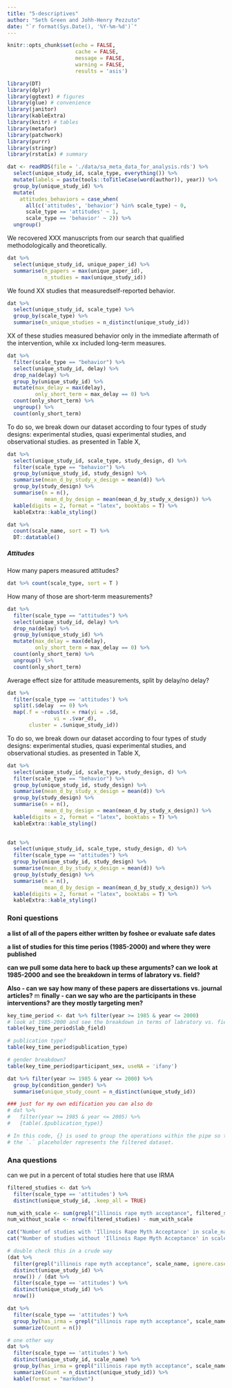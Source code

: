 ```yaml
---
title: "5-descriptives"
author: "Seth Green and Johh-Henry Pezzuto"
date: "`r format(Sys.Date(), '%Y-%m-%d')`"
---
```



```r
knitr::opts_chunk$set(echo = FALSE,
                      cache = FALSE,
                      message = FALSE,
                      warning = FALSE, 
                      results = 'asis')
```

```r
library(DT)
library(dplyr)
library(ggtext) # figures
library(glue) # convenience
library(janitor)
library(kableExtra)
library(knitr) # tables
library(metafor)
library(patchwork)
library(purrr)
library(stringr)
library(rstatix) # summary
```


```r
dat <- readRDS(file = './data/sa_meta_data_for_analysis.rds') %>%
  select(unique_study_id, scale_type, everything()) %>%
  mutate(labels = paste(tools::toTitleCase(word(author)), year)) %>%
  group_by(unique_study_id) %>%
  mutate(
    attitudes_behaviors = case_when(
      all(c('attitudes', 'behavior') %in% scale_type) ~ 0,
      scale_type == 'attitudes' ~ 1,
      scale_type == 'behavior' ~ 2)) %>%
  ungroup() 
```

We recovered XXX manuscripts from our search that qualified methodologically and theoretically. 


```r
dat %>% 
  select(unique_study_id, unique_paper_id) %>% 
  summarise(n_papers = max(unique_paper_id),
            n_studies = max(unique_study_id))
```

We found XX studies that measuredself-reported behavior.
```r
dat %>% 
  select(unique_study_id, scale_type) %>% 
  group_by(scale_type) %>% 
  summarise(n_unique_studies = n_distinct(unique_study_id)) 
```

XX of these studies measured behavior only in the immediate aftermath of the intervention, while xx included long-term measures.  
```r
dat %>% 
  filter(scale_type == "behavior") %>% 
  select(unique_study_id, delay) %>% 
  drop_na(delay) %>% 
  group_by(unique_study_id) %>% 
  mutate(max_delay = max(delay),
         only_short_term = max_delay == 0) %>% 
  count(only_short_term) %>% 
  ungroup() %>% 
  count(only_short_term)
```

To do so, we break down our dataset according to four types of study designs: experimental studies, quasi experimental studies, and observational studies. as presented in Table X, 
```r
dat %>% 
  select(unique_study_id, scale_type, study_design, d) %>% 
  filter(scale_type == "behavior") %>% 
  group_by(unique_study_id, study_design) %>% 
  summarise(mean_d_by_study_x_design = mean(d)) %>% 
  group_by(study_design) %>% 
  summarise(n = n(),
            mean_d_by_design = mean(mean_d_by_study_x_design)) %>% 
  kable(digits = 2, format = "latex", booktabs = T) %>%
  kableExtra::kable_styling() 
```


```r
dat %>% 
  count(scale_name, sort = T) %>%
  DT::datatable()
```


##### Attitudes
How many papers measured attitudes?

```r
dat %>% count(scale_type, sort = T )
```

How many of those are short-term measurements?

```r
dat %>% 
  filter(scale_type == "attitudes") %>% 
  select(unique_study_id, delay) %>% 
  drop_na(delay) %>% 
  group_by(unique_study_id) %>% 
  mutate(max_delay = max(delay),
         only_short_term = max_delay == 0) %>% 
  count(only_short_term) %>% 
  ungroup() %>% 
  count(only_short_term)
```

Average effect size for attitude measurements, split by delay/no delay?

```r
dat %>%
  filter(scale_type == 'attitudes') %>% 
  split(.$delay  == 0) %>%
  map(.f = ~robust(x = rma(yi = .$d, 
               vi = .$var_d), 
       cluster = .$unique_study_id))
```

To do so, we break down our dataset according to four types of study designs: experimental studies, quasi experimental studies, and observational studies. as presented in Table X, 
```r
dat %>% 
  select(unique_study_id, scale_type, study_design, d) %>% 
  filter(scale_type == "behavior") %>% 
  group_by(unique_study_id, study_design) %>% 
  summarise(mean_d_by_study_x_design = mean(d)) %>% 
  group_by(study_design) %>% 
  summarise(n = n(),
            mean_d_by_design = mean(mean_d_by_study_x_design)) %>% 
  kable(digits = 2, format = "latex", booktabs = T) %>%
  kableExtra::kable_styling()
  
```


```r
dat %>% 
  select(unique_study_id, scale_type, study_design, d) %>% 
  filter(scale_type == "attitudes") %>% 
  group_by(unique_study_id, study_design) %>% 
  summarise(mean_d_by_study_x_design = mean(d)) %>% 
  group_by(study_design) %>% 
  summarise(n = n(),
            mean_d_by_design = mean(mean_d_by_study_x_design)) %>% 
  kable(digits = 2, format = "latex", booktabs = T) %>%
  kableExtra::kable_styling() 
```


### Roni questions
**a list of all of the papers either written by foshee or evaluate safe dates**

**a list of studies for this time perios (1985-2000) and where they were published** 

**can we pull some data here to back up these arguments? can we look at 1985-2000 and see the breakdown in terms of labratory vs. field?** 

**Also - can we say how many of these papers are dissertations vs. journal articles?**
m
**finally - can we say who are the participants in these interventions? are they mostly targeting men?**

```r
key_time_period <- dat %>% filter(year >= 1985 & year <= 2000) 
# look at 1985-2000 and see the breakdown in terms of labratory vs. field?
table(key_time_period$lab_field)

# publication type?
table(key_time_period$publication_type)

# gender breakdown? 
table(key_time_period$participant_sex, useNA = 'ifany')

dat %>% filter(year >= 1985 & year <= 2000) %>%
  group_by(condition_gender) %>%
  summarise(unique_study_count = n_distinct(unique_study_id))

### just for my own edification you can also do 
# dat %>%
#   filter(year >= 1985 & year <= 2005) %>%
#   {table(.$publication_type)}

# In this code, {} is used to group the operations within the pipe so that
# the `.` placeholder represents the filtered dataset. 


```

### Ana questions
can we put in a percent of total studies here that use IRMA

```r
filtered_studies <- dat %>%
  filter(scale_type == 'attitudes') %>%
  distinct(unique_study_id, .keep_all = TRUE)

num_with_scale <- sum(grepl("illinois rape myth acceptance", filtered_studies$scale_name, ignore.case = TRUE))
num_without_scale <- nrow(filtered_studies) - num_with_scale

cat("Number of studies with 'Illinois Rape Myth Acceptance' in scale_name:", num_with_scale, "\n")
cat("Number of studies without 'Illinois Rape Myth Acceptance' in scale_name:", num_without_scale, "\n")

# double check this in a crude way
(dat %>%
  filter(grepl("illinois rape myth acceptance", scale_name, ignore.case = TRUE)) %>%
  distinct(unique_study_id) %>%
  nrow()) / (dat %>%
  filter(scale_type == 'attitudes') %>%
  distinct(unique_study_id) %>%
  nrow())

dat %>%
  filter(scale_type == 'attitudes') %>%
  group_by(has_irma = grepl("illinois rape myth acceptance", scale_name, ignore.case = TRUE)) %>%
  summarize(Count = n())

# one other way
dat %>%
  filter(scale_type == 'attitudes') %>%
  distinct(unique_study_id, scale_name) %>%
  group_by(has_irma = grepl("illinois rape myth acceptance", scale_name, ignore.case = TRUE)) %>%
  summarize(Count = n_distinct(unique_study_id)) %>%
  kable(format = "markdown")

```

